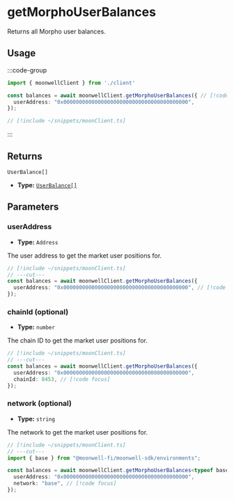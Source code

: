 
# getMorphoUserBalances

Returns all Morpho user balances.

## Usage

:::code-group

```ts twoslash [example.ts]
import { moonwellClient } from './client'

const balances = await moonwellClient.getMorphoUserBalances({ // [!code focus:3]
  userAddress: "0x0000000000000000000000000000000000000000",
});
```

```ts twoslash [client.ts] filename="client.ts"
// [!include ~/snippets/moonClient.ts]
```

:::

## Returns

```
UserBalance[]
```

- **Type:** [`UserBalance[]`](/docs/glossary/types#morphouserbalance)

## Parameters

### userAddress

- **Type:** `Address`

The user address to get the market user positions for.

```ts twoslash
// [!include ~/snippets/moonClient.ts]
// ---cut---
const balances = await moonwellClient.getMorphoUserBalances({
  userAddress: "0x0000000000000000000000000000000000000000", // [!code focus]
});
```

### chainId (optional)

- **Type:** `number`

The chain ID to get the market user positions for.

```ts twoslash
// [!include ~/snippets/moonClient.ts]
// ---cut---
const balances = await moonwellClient.getMorphoUserBalances({
  userAddress: "0x0000000000000000000000000000000000000000",
  chainId: 8453, // [!code focus]
});
```

<OptionalNetworkParameterInfo />

### network (optional)

- **Type:** `string`

The network to get the market user positions for.

```ts twoslash
// [!include ~/snippets/moonClient.ts]
// ---cut---
import { base } from "@moonwell-fi/moonwell-sdk/environments";

const balances = await moonwellClient.getMorphoUserBalances<typeof base>({
  userAddress: "0x0000000000000000000000000000000000000000",
  network: "base", // [!code focus]
});
```